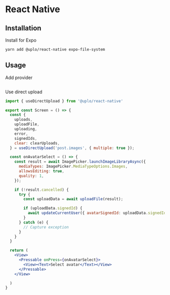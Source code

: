 # React Native

## Installation

Install for Expo

```sh
yarn add @uplo/react-native expo-file-system
```

## Usage

Add provider

```jsx
```

Use direct upload

```jsx
import { useDirectUpload } from '@uplo/react-native'

export const Screen = () => {
  const {
    uploads,
    uploadFile,
    uploading,
    error,
    signedIds,
    clear: clearUploads,
  } = useDirectUpload('post.images', { multiple: true });

  const onAvatarSelect = () => {
    const result = await ImagePicker.launchImageLibraryAsync({
      mediaTypes: ImagePicker.MediaTypeOptions.Images,
      allowsEditing: true,
      quality: 1,
    });

    if (!result.cancelled) {
      try {
        const uploadData = await uploadFile(result);

        if (uploadData.signedId) {
          await updateCurrentUser({ avatarSignedId: uploadData.signedId });
        }
      } catch (e) {
        // Capture exception
      }
    }
  }

  return (
    <View>
      <Pressable onPress={onAvatarSelect}>
        <View><Text>Select avatar</Text></View>
      </Pressable>
    </View>

  )
}
